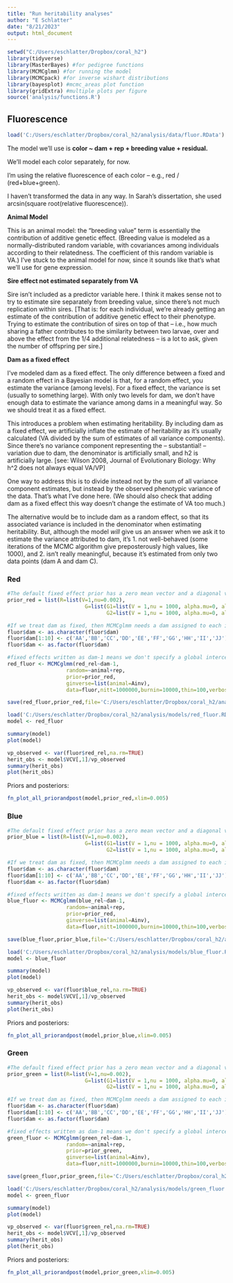 ```yaml
---
title: "Run heritability analyses"
author: "E Schlatter"
date: "8/21/2023"
output: html_document
---
```


```r
setwd("C:/Users/eschlatter/Dropbox/coral_h2")
library(tidyverse)
library(MasterBayes) #for pedigree functions
library(MCMCglmm) #for running the model
library(MCMCpack) #for inverse wishart distributions
library(bayesplot) #mcmc_areas plot function
library(gridExtra) #multiple plots per figure
source('analysis/functions.R')
```


## Fluorescence
```r
load('C:/Users/eschlatter/Dropbox/coral_h2/analysis/data/fluor.RData')
```
The model we'll use is **color ~ dam + rep + breeding value + residual.**

We'll model each color separately, for now.

I'm using the relative fluorescence of each color -- e.g., red / (red+blue+green).

I haven't transformed the data in any way. In Sarah's dissertation, she used arcsin(square root(relative fluorescence)).

**Animal Model**

This is an animal model: the "breeding value" term is essentially the contribution of additive genetic effect. (Breeding value is modeled as a normally-distributed random variable, with covariances among individuals according to their relatedness. The coefficient of this random variable is VA.) I've stuck to the animal model for now, since it sounds like that's what we'll use for gene expression.

**Sire effect not estimated separately from VA**

Sire isn't included as a predictor variable here. I think it makes sense not to try to estimate sire separately from breeding value, since there's not much replication within sires. [That is: for each individual, we're already getting an estimate of the contribution of additive genetic effect to their phenotype. Trying to estimate the contribution of sires on top of that -- i.e., how much sharing a father contributes to the similarity between two larvae, over and above the effect from the 1/4 additional relatedness -- is a lot to ask, given the number of offspring per sire.]

**Dam as a fixed effect**

I've modeled dam as a fixed effect. The only difference between a fixed and a random effect in a Bayesian model is that, for a random effect, you estimate the variance (among levels). For a fixed effect, the variance is set (usually to something large). With only two levels for dam, we don't have enough data to estimate the variance among dams in a meaningful way. So we should treat it as a fixed effect.

This introduces a problem when estimating heritability. By including dam as a fixed effect, we artificially inflate the estimate of heritability as it's usually calculated (VA divided by the sum of estimates of all variance components). Since there's no variance component representing the -- substantial! -- variation due to dam, the denominator is artificially small, and h2 is artificially large. [see: Wilson 2008, Journal of Evolutionary Biology: Why h^2 does not always equal VA/VP]

One way to address this is to divide instead not by the sum of all variance component estimates, but instead by the observed phenotypic variance of the data. That's what I've done here. (We should also check that adding dam as a fixed effect this way doesn't change the estimate of VA too much.)

The alternative would be to include dam as a random effect, so that its associated variance is included in the denominator when estimating heritability. But, although the model *will* give us an answer when we ask it to estimate the variance attributed to dam, it's 1. not well-behaved (some iterations of the MCMC algorithm give preposterously high values, like 1000), and 2. isn't really meaningful, because it's estimated from only two data points (dam A and dam C).

### Red

```r
#The default fixed effect prior has a zero mean vector and a diagonal variance matrix with large variances (1e+10). We'll leave that alone, and specify the random and residual effect priors as follows:
prior_red = list(R=list(V=1,nu=0.002),
                         G=list(G1=list(V = 1,nu = 1000, alpha.mu=0, alpha.V=1),
                                G2=list(V = 1,nu = 1000, alpha.mu=0, alpha.V=1)))

#If we treat dam as fixed, then MCMCglmm needs a dam assigned to each individual in the dataset, even the parents. We'll add dummy variables in for them. This is ok, since the parents' rows don't get used anyway (they don't have phenotype data).
fluor$dam <- as.character(fluor$dam)
fluor$dam[1:10] <- c('AA','BB','CC','DD','EE','FF','GG','HH','II','JJ')
fluor$dam <- as.factor(fluor$dam)

#fixed effects written as dam-1 means we don't specify a global intercept; each level of dam (A and C) has its own. 
red_fluor <- MCMCglmm(red_rel~dam-1,
                   random=~animal+rep,
                   prior=prior_red,
                   ginverse=list(animal=Ainv),
                   data=fluor,nitt=1000000,burnin=10000,thin=100,verbose=TRUE)

save(red_fluor,prior_red,file='C:/Users/eschlatter/Dropbox/coral_h2/analysis/models/red_fluor.RData')
```

```r
load('C:/Users/eschlatter/Dropbox/coral_h2/analysis/models/red_fluor.RData')
model <- red_fluor

summary(model)
plot(model)

vp_observed <- var(fluor$red_rel,na.rm=TRUE)
herit_obs <- model$VCV[,1]/vp_observed
summary(herit_obs)
plot(herit_obs)
```

Priors and posteriors:
```r
fn_plot_all_priorandpost(model,prior_red,xlim=0.005)
```

### Blue

```r
#The default fixed effect prior has a zero mean vector and a diagonal variance matrix with large variances (1e+10). We'll leave that alone, and specify the random and residual effect priors as follows:
prior_blue = list(R=list(V=1,nu=0.002),
                         G=list(G1=list(V = 1,nu = 1000, alpha.mu=0, alpha.V=1),
                                G2=list(V = 1,nu = 1000, alpha.mu=0, alpha.V=1)))

#If we treat dam as fixed, then MCMCglmm needs a dam assigned to each individual in the dataset, even the parents. We'll add dummy variables in for them. This is ok, since the parents' rows don't get used anyway (they don't have phenotype data).
fluor$dam <- as.character(fluor$dam)
fluor$dam[1:10] <- c('AA','BB','CC','DD','EE','FF','GG','HH','II','JJ')
fluor$dam <- as.factor(fluor$dam)

#fixed effects written as dam-1 means we don't specify a global intercept; each level of dam (A and C) has its own. 
blue_fluor <- MCMCglmm(blue_rel~dam-1,
                   random=~animal+rep,
                   prior=prior_red,
                   ginverse=list(animal=Ainv),
                   data=fluor,nitt=1000000,burnin=10000,thin=100,verbose=TRUE)

save(blue_fluor,prior_blue,file='C:/Users/eschlatter/Dropbox/coral_h2/analysis/models/blue_fluor.RData')
```

```r
load('C:/Users/eschlatter/Dropbox/coral_h2/analysis/models/blue_fluor.RData')
model <- blue_fluor

summary(model)
plot(model)

vp_observed <- var(fluor$blue_rel,na.rm=TRUE)
herit_obs <- model$VCV[,1]/vp_observed
summary(herit_obs)
plot(herit_obs)
```

Priors and posteriors:
```r
fn_plot_all_priorandpost(model,prior_blue,xlim=0.005)
```

### Green

```r
#The default fixed effect prior has a zero mean vector and a diagonal variance matrix with large variances (1e+10). We'll leave that alone, and specify the random and residual effect priors as follows:
prior_green = list(R=list(V=1,nu=0.002),
                         G=list(G1=list(V = 1,nu = 1000, alpha.mu=0, alpha.V=1),
                                G2=list(V = 1,nu = 1000, alpha.mu=0, alpha.V=1)))

#If we treat dam as fixed, then MCMCglmm needs a dam assigned to each individual in the dataset, even the parents. We'll add dummy variables in for them. This is ok, since the parents' rows don't get used anyway (they don't have phenotype data).
fluor$dam <- as.character(fluor$dam)
fluor$dam[1:10] <- c('AA','BB','CC','DD','EE','FF','GG','HH','II','JJ')
fluor$dam <- as.factor(fluor$dam)

#fixed effects written as dam-1 means we don't specify a global intercept; each level of dam (A and C) has its own. 
green_fluor <- MCMCglmm(green_rel~dam-1,
                   random=~animal+rep,
                   prior=prior_green,
                   ginverse=list(animal=Ainv),
                   data=fluor,nitt=1000000,burnin=10000,thin=100,verbose=TRUE)

save(green_fluor,prior_green,file='C:/Users/eschlatter/Dropbox/coral_h2/analysis/models/green_fluor.RData')
```

```r
load('C:/Users/eschlatter/Dropbox/coral_h2/analysis/models/green_fluor.RData')
model <- green_fluor

summary(model)
plot(model)

vp_observed <- var(fluor$green_rel,na.rm=TRUE)
herit_obs <- model$VCV[,1]/vp_observed
summary(herit_obs)
plot(herit_obs)
```

Priors and posteriors:
```r
fn_plot_all_priorandpost(model,prior_green,xlim=0.005)
```